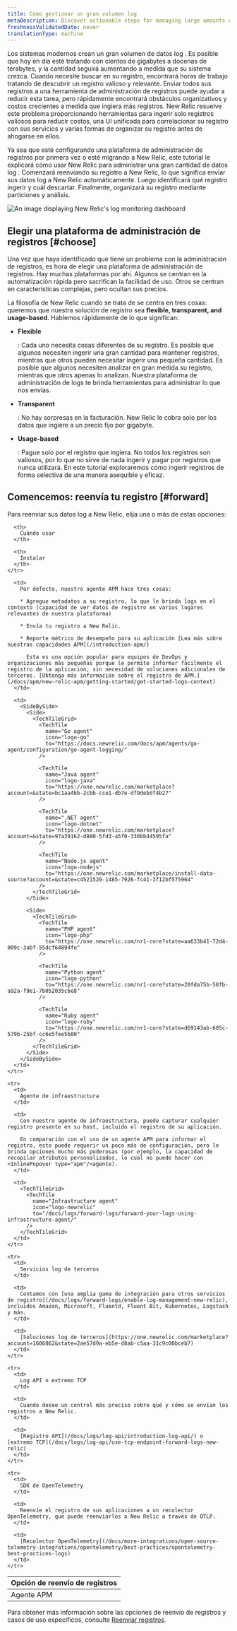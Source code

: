 ```yaml
---
title: Cómo gestionar un gran volumen log
metaDescription: Discover actionable steps for managing large amounts of log data to reduce toil and save on cost. Learn more about log ingestion in this documentation.
freshnessValidatedDate: never
translationType: machine
---
```





Los sistemas modernos crean un gran volumen de datos log . Es posible que hoy en día esté tratando con cientos de gigabytes a docenas de terabytes, y la cantidad seguirá aumentando a medida que su sistema crezca. Cuando necesite buscar en su registro, encontrará horas de trabajo tratando de descubrir un registro valioso y relevante. Enviar todos sus registros a una herramienta de administración de registros puede ayudar a reducir esta tarea, pero rápidamente encontrará obstáculos organizativos y costos crecientes a medida que ingiera más registros. New Relic resuelve este problema proporcionando herramientas para ingerir solo registros valiosos para reducir costos, una UI unificada para correlacionar su registro con sus servicios y varias formas de organizar su registro antes de ahogarse en ellos.

Ya sea que esté configurando una plataforma de administración de registros por primera vez o esté migrando a New Relic, este tutorial le explicará cómo usar New Relic para administrar una gran cantidad de datos log . Comenzará reenviando su registro a New Relic, lo que significa enviar sus datos log a New Relic automáticamente. Luego identificará qué registro ingerir y cuál descartar. Finalmente, organizará su registro mediante particiones y análisis.

<img
  title="log-dashboard"
  alt="An image displaying New Relic's log monitoring dashboard"
  src={journeyLogsDash}
/>

## Elegir una plataforma de administración de registros [#choose]

Una vez que haya identificado que tiene un problema con la administración de registros, es hora de elegir una plataforma de administración de registros. Hay muchas plataformas por ahí. Algunos se centran en la automatización rápida pero sacrifican la facilidad de uso. Otros se centran en características complejas, pero ocultan sus precios.

La filosofía de New Relic cuando se trata de <InlinePopover type="logs"/>se centra en tres cosas: queremos que nuestra solución de registro sea <DNT>**flexible, transparent, and usage-based**</DNT>. Hablemos rápidamente de lo que significan:

* <DNT>**Flexible**</DNT>

  : Cada uno necesita cosas diferentes de su registro. Es posible que algunos necesiten ingerir una gran cantidad para mantener registros, mientras que otros pueden necesitar ingerir una pequeña cantidad. Es posible que algunos necesiten analizar en gran medida su registro, mientras que otros apenas lo analizan. Nuestra plataforma de administración de logs te brinda herramientas para administrar lo que nos envías.

* <DNT>**Transparent**</DNT>

  : No hay sorpresas en la facturación. New Relic le cobra solo por los datos que ingiere a un precio fijo por gigabyte.

* <DNT>**Usage-based**</DNT>

  : Pague solo por el registro que ingiera. No todos los registros son valiosos, por lo que no sirve de nada ingerir y pagar por registros que nunca utilizará. En este tutorial exploraremos cómo ingerir registros de forma selectiva de una manera asequible y eficaz.

## Comencemos: reenvía tu registro [#forward]

Para reenviar sus datos log a New Relic, elija una o más de estas opciones:

<table>
  <thead>
    <tr>
      <th>
        Opción de reenvío de registros
      </th>

      <th>
        Cuándo usar
      </th>

      <th>
        Instalar
      </th>
    </tr>
  </thead>

  <tbody>
    <tr>
      <td>
        Agente APM
      </td>

      <td>
        Por defecto, nuestro agente APM hace tres cosas:

        * Agregue metadatos a su registro, lo que le brinda logs en el contexto (capacidad de ver datos de registro en varios lugares relevantes de nuestra plataforma)

        * Envía tu registro a New Relic.

        * Reporte métrico de desempeño para su aplicación [Lea más sobre nuestras capacidades APM](/introduction-apm/)

          Esta es una opción popular para equipos de DevOps y organizaciones más pequeñas porque le permite informar fácilmente el registro de la aplicación, sin necesidad de soluciones adicionales de terceros. [Obtenga más información sobre el registro de APM.](/docs/apm/new-relic-apm/getting-started/get-started-logs-context)
      </td>

      <td>
        <SideBySide>
          <Side>
            <TechTileGrid>
              <TechTile
                name="Go agent"
                icon="logo-go"
                to="https://docs.newrelic.com/docs/apm/agents/go-agent/configuration/go-agent-logging/"
              />

              <TechTile
                name="Java agent"
                icon="logo-java"
                to="https://one.newrelic.com/marketplace?account=&state=bc1aa4bb-2cbb-cce1-db7e-df9debdf4b27"
              />

              <TechTile
                name=".NET agent"
                icon="logo-dotnet"
                to="https://one.newrelic.com/marketplace?account=&state=97a39162-d880-5fd3-a5f0-330bb44595fa"
              />

              <TechTile
                name="Node.js agent"
                icon="logo-nodejs"
                to="https://one.newrelic.com/marketplace/install-data-source?account=&state=c4521520-1485-7926-fc41-3f12bf575964"
              />
            </TechTileGrid>
          </Side>

          <Side>
            <TechTileGrid>
              <TechTile
                name="PHP agent"
                icon="logo-php"
                to="https://one.newrelic.com/nr1-core?state=aa633b41-72d4-009c-3abf-55dcf64894fe"
              />

              <TechTile
                name="Python agent"
                icon="logo-python"
                to="https://one.newrelic.com/nr1-core?state=20fda75b-58fb-a92a-f9e1-7b052035c6e8"
              />

              <TechTile
                name="Ruby agent"
                icon="logo-ruby"
                to="https://one.newrelic.com/nr1-core?state=d69143ab-605c-579b-25bf-cc6e5fee5b80"
              />
            </TechTileGrid>
          </Side>
        </SideBySide>
      </td>
    </tr>

    <tr>
      <td>
        Agente de infraestructura
      </td>

      <td>
        Con nuestro agente de infraestructura, puede capturar cualquier registro presente en su host, incluido el registro de su aplicación.

        En comparación con el uso de un agente APM para informar el registro, esto puede requerir un poco más de configuración, pero le brinda opciones mucho más poderosas (por ejemplo, la capacidad de recopilar atributos personalizados, lo cual no puede hacer con <InlinePopover type="apm"/>agente).
      </td>

      <td>
        <TechTileGrid>
          <TechTile
            name="Infrastructure agent"
            icon="logo-newrelic"
            to="/docs/logs/forward-logs/forward-your-logs-using-infrastructure-agent/"
          />
        </TechTileGrid>
      </td>
    </tr>

    <tr>
      <td>
        Servicios log de terceros
      </td>

      <td>
        Contamos con [una amplia gama de integración para otros servicios de registro](/docs/logs/forward-logs/enable-log-management-new-relic), incluidos Amazon, Microsoft, Fluentd, Fluent Bit, Kubernetes, Logstash y más.
      </td>

      <td>
        [Soluciones log de terceros](https://one.newrelic.com/marketplace?account=1606862&state=2ae57d9a-eb5e-d8ab-c5aa-31c9c00bceb7)
      </td>
    </tr>

    <tr>
      <td>
        Log API o extremo TCP
      </td>

      <td>
        Cuando desee un control más preciso sobre qué y cómo se envían los registros a New Relic.
      </td>

      <td>
        [Registro API](/docs/logs/log-api/introduction-log-api/) o [extremo TCP](/docs/logs/log-api/use-tcp-endpoint-forward-logs-new-relic)
      </td>
    </tr>

    <tr>
      <td>
        SDK de OpenTelemetry
      </td>

      <td>
        Reenvíe el registro de sus aplicaciones a un recolector OpenTelemetry, que puede reenviarlos a New Relic a través de OTLP.
      </td>

      <td>
        [Recolector OpenTelemetry](/docs/more-integrations/open-source-telemetry-integrations/opentelemetry/best-practices/opentelemetry-best-practices-logs)
      </td>
    </tr>
  </tbody>
</table>

Para obtener más información sobre las opciones de reenvío de registros y casos de uso específicos, consulte [Reenviar registros](/docs/logs/forward-logs/enable-log-management-new-relic).

<DocTiles numbered>
  <DocTile
    title="Get started"
    label={{text: 'You are here', color: '#FCD672'}}
    path="/docs/tutorial-large-logs/get-started-managing-large-logs"
  />

  <DocTile
    title="Filter and reduce your log ingest"
    path="/docs/tutorial-large-logs/filter-large-logs"
  />

  <DocTile
    title="Organize your logs"
    path="/docs/tutorial-large-logs/organize-large-logs"
  />
</DocTiles>